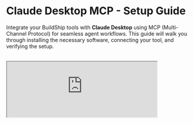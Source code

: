 # Claude Desktop MCP - Setup Guide


Integrate your BuildShip tools with **Claude Desktop** using MCP (Multi-Channel Protocol) for seamless agent workflows.
This guide will walk you through installing the necessary software, connecting your tool, and verifying the setup.

<br />
<iframe
  className='aspect-video w-full'
  src='https://www.youtube.com/embed/mL8LaupRPbI'
  allow='accelerometer; autoplay; clipboard-write; encrypted-media; gyroscope; picture-in-picture'
  allowFullScreen
  width='80%'
/>

## Prerequisites

Before you begin, ensure you have the following:

1. **Claude Desktop**

[Download and install Claude Desktop](https://claude.ai/download) for your operating system.

2. **Workflow Shipped**

Use the **"Ship"** button in BuildShip to deploy your workflow.

3. **Node.js & npm**

[Install Node.js and npm](https://docs.npmjs.com/downloading-and-installing-node-js-and-npm) if you haven't already.  
After installing, verify with:

```sh
node -v
npm -v
```

## Adding the MCP Tool to Claude

You have two main options for connecting your BuildShip tool to Claude:

## Option 1: Hosted on BuildShip (Recommended)

This is the easiest way to get started and is fully managed by BuildShip.

<Steps>
### Open your terminal
Copy and run the following command in your terminal:

```sh
npx -y buildship-tools create-mcp-server --project <PROJECT_ID> --flows <FLOW_ID> --apiKey <API_KEY> --token <ID_TOKEN> --outputFolder <TOOL_NAME> --client claude --proxy
```

_Replace the placeholders (`<PROJECT_ID>`, etc.) with your actual values as provided by BuildShip._

### Restart Claude Desktop

If Claude is open, close and reopen it. This loads the new MCP tool.

### Verify Installation

- Open Claude Desktop.
- Look for a **Tool** icon in Claude Chat.
- Try asking Claude to use the tool (e.g., "Summarize Linear changes in the last 3 days").
- When prompted, allow Claude to use the tool.

<Callout>**Tip:** If Claude doesn't prompt to use the tool, try explicitly asking it to use the tool by name.</Callout>

<Callout type='info'>
  **Note:** Since the tool is hosted on BuildShip, executions will use your BuildShip credits.
</Callout>

**Example Screenshot:**

![Claude Tool Example](https://storage.googleapis.com/buildship-2vqhlv-us-central1/tool-trigger-assets/claude-tool.png)

</Steps>

## Option 2: Self-Hosted

For advanced users who want to run the tool locally.

<Steps>

### Open your terminal

Run the following command in your terminal:

```sh
npx -y buildship-tools create-mcp-server --project <PROJECT_ID> --flows <FLOW_ID> --apiKey <API_KEY> --token <ID_TOKEN> --outputFolder <TOOL_NAME> --client claude
```

This will: - Convert your workflow into a JavaScript function. - Download the function to your local machine.

### Connect to Claude

Use the MCP protocol to connect your local server to Claude Desktop.

</Steps>

## Troubleshooting & Tips

- **Permission Prompt:** The first time you use a tool, Claude will ask for permission. Choose **Allow once** or **Allow
  always**.

- **Images & Files:** MCP currently has limited support for passing images/files through Claude. For now, pass images as
  URLs.

- **Community Tools:** Browse or generate tools using BuildShip’s conversational AI. Check the
  [BuildShip tool library](https://buildship.tools) for more examples.

